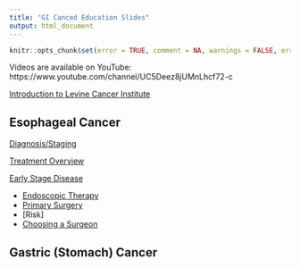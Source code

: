 ```yaml
---
title: "GI Canced Education Slides"
output: html_document
---
```


```r
knitr::opts_chunk$set(error = TRUE, comment = NA, warnings = FALSE, errors = FALSE, messages = FALSE, tidy = FALSE, echo = FALSE)
```

Videos are available on YouTube: https://www.youtube.com/channel/UC5Deez8jUMnLhcf72-c

[Introduction to Levine Cancer Institute](slides/01-intro_LCI.pdf)


## Esophageal Cancer 

[Diagnosis/Staging](slides/02-Eso_Dx_Staging.pdf)

[Treatment Overview](slides/04-Eso_Rx_Options.pdf)

[Early Stage Disease](slides/06-Eso_Early.pdf)

-   [Endoscopic Therapy](slides/10-Endoscopic_Tx.pdf)
-   [Primary Surgery](slides/12-Eso_Surgery.pdf)
  -   [Risk]
  -   [Choosing a Surgeon](slides/32-Surgeon.pdf)


## Gastric (Stomach) Cancer 



